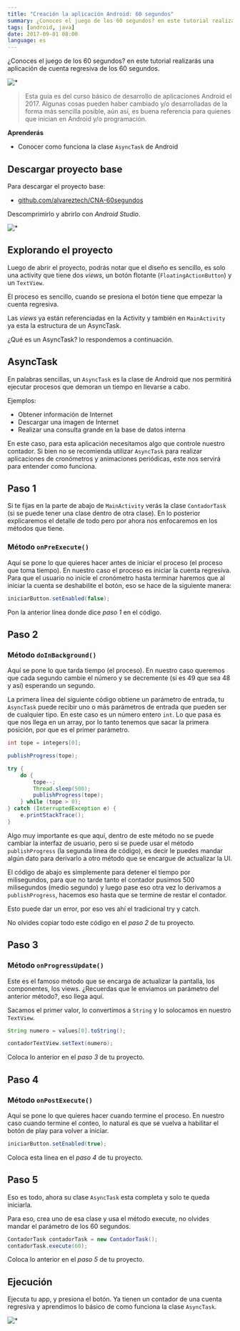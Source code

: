 ```yaml
---
title: "Creación la aplicación Android: 60 segundos"
summary: ¿Conoces el juego de los 60 segundos? en este tutorial realizarás una aplicación de cuenta regresiva de los 60 segundos.
tags: [android, java]
date: 2017-09-01 08:00
language: es
---
```


¿Conoces el juego de los 60 segundos? en este tutorial realizarás una aplicación de cuenta regresiva de los 60 segundos.

![*](https://firebasestorage.googleapis.com/v0/b/maksha-41f4f.appspot.com/o/labs%2Fandroid-60-segundos%2Fdevice-2017-08-30-145522.png?alt=media&token=3162b987-dbed-42a6-b7ae-c0a29f973749)

> Esta guía es del curso básico de desarrollo de aplicaciones Android el 2017. Algunas cosas pueden haber cambiado y/o desarrolladas de la forma más sencilla posible, aún así, es buena referencia para quienes que inician en Android y/o programación.

__Aprenderás__

* Conocer como funciona la clase `AsyncTask` de Android

## Descargar proyecto base

Para descargar el proyecto base:

* [github.com/alvareztech/CNA-60segundos](https://github.com/alvareztech/CNA-60segundos)

Descomprimirlo y abrirlo con _Android Studio_.

![*](https://firebasestorage.googleapis.com/v0/b/maksha-41f4f.appspot.com/o/labs%2Fandroid-60-segundos%2FPasted_Image_8_30_17__16_52.jpg?alt=media&token=1179ccb0-bdd4-41bc-93dd-a0278789ed8a)

## Explorando el proyecto

Luego de abrir el proyecto, podrás notar que el diseño es sencillo, es solo una activity que tiene dos *views*, un botón flotante (`FloatingActionButton`) y un `TextView`.

El proceso es sencillo, cuando se presiona el botón tiene que empezar la cuenta regresiva.

Las *views* ya están referenciadas en la Activity y también en `MainActivity` ya esta la estructura de un AsyncTask.

¿Qué es un AsyncTask? lo respondemos a continuación.

## AsyncTask

En palabras sencillas, un `AsyncTask` es la clase de Android que nos permitirá ejecutar procesos que demoran un tiempo en llevarse a cabo.

Ejemplos:

* Obtener información de Internet
* Descargar una imagen de Internet
* Realizar una consulta grande en la base de datos interna

En este caso, para esta aplicación necesitamos algo que controle nuestro contador. Si bien no se recomienda utilizar `AsyncTask` para realizar aplicaciones de cronómetros y animaciones periódicas, este nos servirá para entender como funciona.

## Paso 1

Si te fijas en la parte de abajo de `MainActivity` verás la clase `ContadorTask` (si se puede tener una clase dentro de otra clase). En lo posterior explicaremos el detalle de todo pero por ahora nos enfocaremos en los métodos que tiene.

### Método `onPreExecute()`

Aquí se pone lo que quieres hacer antes de iniciar el proceso (el proceso que toma tiempo). En nuestro caso el proceso es iniciar la cuenta regresiva. Para que el usuario no inicie el cronómetro hasta terminar haremos que al iniciar la cuenta se deshabilite el botón, eso se hace de la siguiente manera:


```java
iniciarButton.setEnabled(false);
```

Pon la anterior línea donde dice *paso 1* en el código.

## Paso 2

### Método `doInBackground()`

Aquí se pone lo que tarda tiempo (el proceso). En nuestro caso queremos que cada segundo cambie el número y se decremente (si es 49 que sea 48 y así) esperando un segundo.

La primera línea del siguiente código obtiene un parámetro de entrada, tu `AsyncTask` puede recibir uno o más parámetros de entrada que pueden ser de cualquier tipo. En este caso es un número entero `int`. Lo que pasa es que nos llega en un array, por lo tanto tenemos que sacar la primera posición, por que es el primer parámetro.

```java
int tope = integers[0];

publishProgress(tope);

try {
    do {
        tope--;
        Thread.sleep(500);
        publishProgress(tope);
    } while (tope > 0);
} catch (InterruptedException e) {
    e.printStackTrace();
}
```

Algo muy importante es que aquí, dentro de este método no se puede cambiar la interfaz de usuario, pero si se puede usar el método `publishProgress` (la segunda línea de código), es decir le puedes mandar algún dato para derivarlo a otro método que se encargue de actualizar la UI.

El código de abajo es simplemente para detener el tiempo por milisegundos, para que no tarde tanto el contador pusimos 500 milisegundos (medio segundo) y luego pase eso otra vez lo derivamos a `publishProgress`, hacemos eso hasta que se termine de restar el contador.

Esto puede dar un error, por eso ves ahí el tradicional try y catch.

No olvides copiar todo este código en el *paso 2* de tu proyecto.

## Paso 3

### Método `onProgressUpdate()`

Este es el famoso método que se encarga de actualizar la pantalla, los componentes, los views. ¿Recuerdas que le enviamos un parámetro del anterior método?, eso llega aquí.

Sacamos el primer valor, lo convertimos a `String` y lo solocamos en nuestro `TextView`.


```java
String numero = values[0].toString();

contadorTextView.setText(numero);
```

Coloca lo anterior en el *paso 3* de tu proyecto.

## Paso 4

### Método `onPostExecute()`

Aquí se pone lo que quieres hacer cuando termine el proceso. En nuestro caso cuando termine el conteo, lo natural es que se vuelva a habilitar el botón de play para volver a iniciar.

```java
iniciarButton.setEnabled(true);
```

Coloca esta línea en el *paso 4* de tu proyecto.

## Paso 5


Eso es todo, ahora su clase `AsyncTask` esta completa y solo te queda iniciarla.

Para eso, crea uno de esa clase y usa el método execute, no olvides mandar el parámetro de los 60 segundos.

```java
ContadorTask contadorTask = new ContadorTask();
contadorTask.execute(60);
```

Coloca lo anterior en el *paso 5* de tu proyecto.

## Ejecución

Ejecuta tu app, y presiona el botón. Ya tienen un contador de una cuenta regresiva y aprendimos lo básico de como funciona la clase `AsyncTask`.

![*](https://firebasestorage.googleapis.com/v0/b/maksha-41f4f.appspot.com/o/labs%2Fandroid-60-segundos%2Fdevice-2017-08-30-145421.png?alt=media&token=be1fc4a9-cc30-4a79-ba69-de8ff7a30074)
